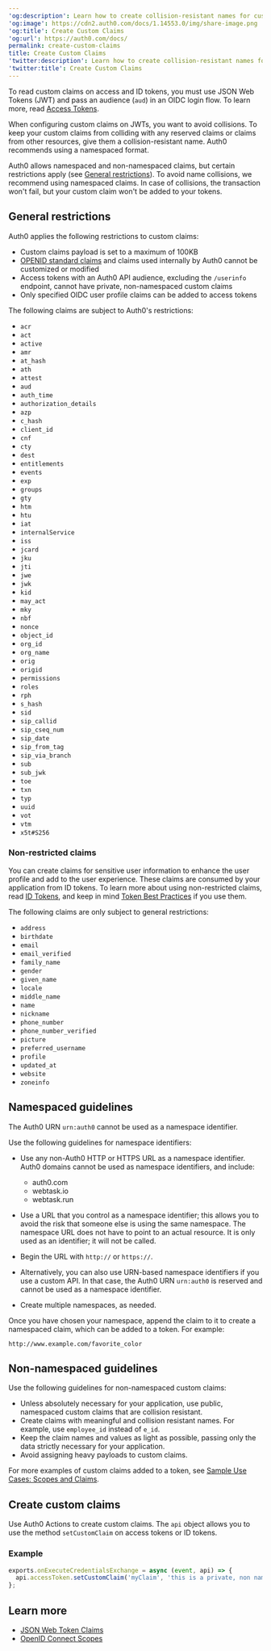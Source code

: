 ---
'og:description': Learn how to create collision-resistant names for custom claims.
'og:image': https://cdn2.auth0.com/docs/1.14553.0/img/share-image.png
'og:title': Create Custom Claims
'og:url': https://auth0.com/docs/
permalink: create-custom-claims
title: Create Custom Claims
'twitter:description': Learn how to create collision-resistant names for custom claims.
'twitter:title': Create Custom Claims
---
To read custom claims on access and <Tooltip tip="ID Token: Credential meant for the client itself, rather than for accessing a resource." cta="View Glossary" href="/docs/glossary?term=ID+tokens">ID tokens</Tooltip>, you must use <Tooltip tip="ID Token: Credential meant for the client itself, rather than for accessing a resource." cta="View Glossary" href="/docs/glossary?term=JSON+Web+Tokens">JSON Web Tokens</Tooltip> (JWT) and pass an <Tooltip tip="JSON Web Token (JWT): Standard ID Token format (and often Access Token format) used to represent claims securely between two parties." cta="View Glossary" href="/docs/glossary?term=audience">audience</Tooltip> (`aud`) in an OIDC login flow. To learn more, read [Access Tokens](/docs/secure/tokens/access-tokens).

When configuring custom claims on JWTs, you want to avoid collisions. To keep your custom claims from colliding with any reserved claims or claims from other resources, give them a collision-resistant name. Auth0 recommends using a namespaced format.

<Callout icon="file-lines" color="#0EA5E9" iconType="regular">

Auth0 allows namespaced and non-namespaced claims, but certain restrictions apply (see [General restrictions](/docs/secure/tokens/json-web-tokens/create-custom-claims#general-restrictions)). To avoid name collisions, we recommend using namespaced claims. In case of collisions, the transaction won't fail, but your custom claim won't be added to your tokens.

</Callout>

## General restrictions

Auth0 applies the following restrictions to custom claims:

* Custom claims payload is set to a maximum of 100KB
* [OPENID standard claims](https://openid.net/specs/openid-connect-core-1_0.html#IDToken) and claims used internally by Auth0 cannot be customized or modified
* <Tooltip tip="Access Token: Authorization credential, in the form of an opaque string or JWT, used to access an API." cta="View Glossary" href="/docs/glossary?term=Access+tokens">Access tokens</Tooltip> with an Auth0 API audience, excluding the `/userinfo` endpoint, cannot have private, non-namespaced custom claims
* Only specified OIDC user profile claims can be added to access tokens

The following claims are subject to Auth0's restrictions:

* `acr`
* `act`
* `active`
* `amr`
* `at_hash`
* `ath`
* `attest`
* `aud`
* `auth_time`
* `authorization_details`
* `azp`
* `c_hash`
* `client_id`
* `cnf`
* `cty`
* `dest`
* `entitlements`
* `events`
* `exp`
* `groups`
* `gty`
* `htm`
* `htu`
* `iat`
* `internalService`
* `iss`
* `jcard`
* `jku`
* `jti`
* `jwe`
* `jwk`
* `kid`
* `may_act`
* `mky`
* `nbf`
* `nonce`
* `object_id`
* `org_id`
* `org_name`
* `orig`
* `origid`
* `permissions`
* `roles`
* `rph`
* `s_hash`
* `sid`
* `sip_callid`
* `sip_cseq_num`
* `sip_date`
* `sip_from_tag`
* `sip_via_branch`
* `sub`
* `sub_jwk`
* `toe`
* `txn`
* `typ`
* `uuid`
* `vot`
* `vtm`
* `x5t#S256`

### Non-restricted claims

You can create claims for sensitive user information to enhance the user profile and add to the user experience. These claims are consumed by your application from ID tokens. To learn more about using non-restricted claims, read [ID Tokens](/docs/secure/tokens/id-tokens), and keep in mind [Token Best Practices](/docs/secure/tokens/token-best-practices) if you use them.

The following claims are only subject to general restrictions:

* `address`
* `birthdate`
* `email`
* `email_verified`
* `family_name`
* `gender`
* `given_name`
* `locale`
* `middle_name`
* `name`
* `nickname`
* `phone_number`
* `phone_number_verified`
* `picture`
* `preferred_username`
* `profile`
* `updated_at`
* `website`
* `zoneinfo`

## Namespaced guidelines

<Callout icon="file-lines" color="#0EA5E9" iconType="regular">

The Auth0 URN `urn:auth0` cannot be used as a namespace identifier.

</Callout>

Use the following guidelines for namespace identifiers:

* Use any non-Auth0 HTTP or HTTPS URL as a namespace identifier. Auth0 domains cannot be used as namespace identifiers, and include:

  + auth0.com
  + webtask.io
  + webtask.run
* Use a URL that you control as a namespace identifier; this allows you to avoid the risk that someone else is using the same namespace. The namespace URL does not have to point to an actual resource. It is only used as an identifier; it will not be called.
* Begin the URL with `http://` or `https://`.
* Alternatively, you can also use URN-based namespace identifiers if you use a custom API. In that case, the Auth0 URN `urn:auth0` is reserved and cannot be used as a namespace identifier.
* Create multiple namespaces, as needed.

Once you have chosen your namespace, append the claim to it to create a namespaced claim, which can be added to a token. For example:

`http://www.example.com/favorite_color`

## Non-namespaced guidelines

Use the following guidelines for non-namespaced custom claims:

* Unless absolutely necessary for your application, use public, namespaced custom claims that are collision resistant.
* Create claims with meaningful and collision resistant names. For example, use `employee_id` instead of `e_id`.
* Keep the claim names and values as light as possible, passing only the data strictly necessary for your application.
* Avoid assigning heavy payloads to custom claims.

For more examples of custom claims added to a token, see [Sample Use Cases: Scopes and Claims](/docs/get-started/apis/scopes/sample-use-cases-scopes-and-claims).

## Create custom claims

Use Auth0 Actions to create custom claims. The `api` object allows you to use the method `setCustomClaim` on access tokens or ID tokens.

### Example

```js lines
exports.onExecuteCredentialsExchange = async (event, api) => {
  api.accessToken.setCustomClaim('myClaim', 'this is a private, non namespaced claim');
};
```






## Learn more

* [JSON Web Token Claims](/docs/secure/tokens/json-web-tokens/json-web-token-claims)
* [OpenID Connect Scopes](/docs/get-started/apis/scopes/openid-connect-scopes)